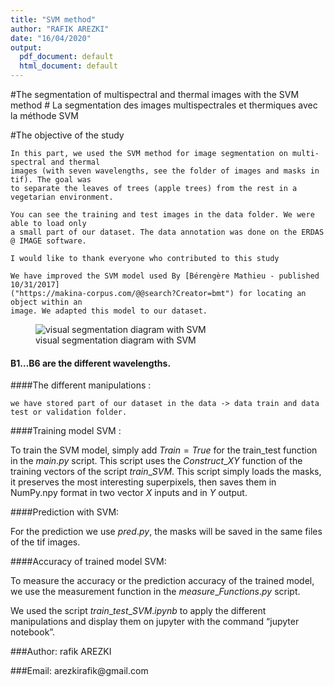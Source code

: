 ```yaml
---
title: "SVM method"
author: "RAFIK AREZKI"
date: "16/04/2020"
output:
  pdf_document: default
  html_document: default
---
```

#The segmentation of multispectral and thermal images with the SVM method
# La segmentation des images multispectrales et thermiques avec la méthode SVM

#The objective of the study

    In this part, we used the SVM method for image segmentation on multi-spectral and thermal
    images (with seven wavelengths, see the folder of images and masks in tif). The goal was 
    to separate the leaves of trees (apple trees) from the rest in a vegetarian environment.
    
    You can see the training and test images in the data folder. We were able to load only
    a small part of our dataset. The data annotation was done on the ERDAS @ IMAGE software.

    I would like to thank everyone who contributed to this study

    We have improved the SVM model used By [Bérengère Mathieu - published 10/31/2017]  
    ("https://makina-corpus.com/@@search?Creator=bmt") for locating an object within an 
    image. We adapted this model to our dataset.


![visual segmentation diagram with SVM](/Users/rafikarezki/Desktop/svm/schema.png)

#### B1...B6 are the different wavelengths.


####The different manipulations :

    we have stored part of our dataset in the data -> data train and data test or validation folder.



####Training model SVM :
   
To train the SVM model, simply add $Train = True$ for the train_test function in the $main.py$ script.
This script uses the $Construct\_XY$ function of the training vectors of the script $train\_SVM$. This script simply loads the masks, it preserves the most interesting superpixels, then saves them in NumPy.npy format in two vector $X$ inputs and in $Y$ output.

####Prediction with SVM:

For the prediction we use $pred.py$, the masks will be saved in the same files of the tif images.

####Accuracy of trained model SVM:

To measure the accuracy or the prediction accuracy of the trained model, we use the measurement function in the $measure\_Functions.py$ script.

We used the script $train\_test\_SVM.ipynb$ to apply the different manipulations and display them on jupyter with the command "jupyter notebook".

###Author: rafik AREZKI

###Email: arezkirafik@gmail.com

